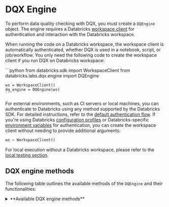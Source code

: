 
# DQX Engine

To perform data quality checking with DQX, you must create a `DQEngine` object.
The engine requires a Databricks [workspace client](https://docs.databricks.com/aws/en/dev-tools/sdk-python) for authentication and interaction with the Databricks workspace.

When running the code on a Databricks workspace, the workspace client is automatically authenticated, whether DQX is used in a notebook, script, or job/workflow.
You only need the following code to create the workspace client if you run DQX on Databricks workspace:

<Tabs>
  <TabItem value="Python" label="Python" default>
    ```python
    from databricks.sdk import WorkspaceClient
    from databricks.labs.dqx.engine import DQEngine

    ws = WorkspaceClient()
    dq_engine = DQEngine(ws)
    ```
  </TabItem>
</Tabs>

For external environments, such as CI servers or local machines, you can authenticate to Databricks using any method supported by the Databricks SDK. For detailed instructions, refer to the [default authentication flow](https://databricks-sdk-py.readthedocs.io/en/latest/authentication.html#default-authentication-flow).
If you're using Databricks [configuration profiles](https://docs.databricks.com/dev-tools/auth.html#configuration-profiles) or Databricks-specific [environment variables](https://docs.databricks.com/dev-tools/auth.html#environment-variables) for authentication, you can create the workspace client without needing to provide additional arguments:
```python
ws = WorkspaceClient()
```

For local execution without a Databricks workspace, please refer to the [local testing section](/docs/reference/testing/#local-testing-with-dqengine).

## DQX engine methods

The following table outlines the available methods of the `DQEngine` and their functionalities:

<details style={{ backgroundColor: 'transparent', color: 'neutral' }}>
<summary>**Available DQX engine methods**</summary>
| Method                                       | Description                                                                                                                    | Arguments                                                                                                                                                                                                                                                                                                                                                                                                                                                                                                                                                                                                                                                                                                                                                     | Supports local execution |
| -------------------------------------------- | ------------------------------------------------------------------------------------------------------------------------------ | ------------------------------------------------------------------------------------------------------------------------------------------------------------------------------------------------------------------------------------------------------------------------------------------------------------------------------------------------------------------------------------------------------------------------------------------------------------------------------------------------------------------------------------------------------------------------------------------------------------------------------------------------------------------------------------------------------------------------------------------------------------- | ------------------------ |
| apply_checks                                 | Applies quality checks to the DataFrame and returns a DataFrame with reporting columns.                                        | df: DataFrame to check; checks: List of checks to the DataFrame. Each check is an instance of the DQRule class.                                                                                                                                                                                                                                                                                                                                                                                                                                                                                                                                                                                                                                               | Yes                      |
| apply_checks_and_split                       | Applies quality checks to the DataFrame and returns valid and invalid (quarantine) DataFrames with reporting columns.          | df: DataFrame to check; checks: List of checks to apply to the DataFrame. Each check is an instance of the DQRule class.                                                                                                                                                                                                                                                                                                                                                                                                                                                                                                                                                                                                                                      | Yes                      |
| apply_checks_and_write_to_table              | Applies quality checks using DQRule objects and writes results to valid and invalid Delta table(s) with reporting columns.     | input_location: Name of a table or view or file directory to read input data from; checks: List of DQRule instances to apply; output_table: Name of the output table; quarantine_table: (optional) Name of the quarantine table for bad data - if provided, data will be split; output_table_mode: Write mode for output table (default 'append'); quarantine_table_mode: Write mode for quarantine table (default 'append'); output_table_options: Additional options for output table; quarantine_table_options: Additional options for quarantine table; with_streaming: Enables streaming reads and writes when set to true; trigger: Trigger options for streaming DataFrames                                                                            | No                       |
| apply_checks_by_metadata                     | Applies quality checks defined as a dictionary to the DataFrame and returns a DataFrame with reporting columns.                | df: DataFrame to check. checks: List of dictionaries describing checks; custom_check_functions: Optional dictionary with custom check functions (e.g., globals() of the calling module).                                                                                                                                                                                                                                                                                                                                                                                                                                                                                                                                                                      | Yes                      |
| apply_checks_by_metadata_and_split           | Applies quality checks defined as a dictionary and returns valid and invalid (quarantine) DataFrames.                          | df: DataFrame to check; checks: List of dictionaries describing checks; custom_check_functions: Optional dictionary with custom check functions (e.g., globals() of the calling module).                                                                                                                                                                                                                                                                                                                                                                                                                                                                                                                                                                      | Yes                      |
| apply_checks_by_metadata_and_write_to_table  | Applies quality checks defined as a dictionary and writes results to valid and invalid Delta table(s) with reporting columns.  | input_location: Name of a table or view or file directory to read input data from; checks: List of metadata check dictionaries; output_table: Name of the output table; quarantine_table: (optional) Name of the quarantine table for bad data - if provided, data will be split; output_table_mode: Write mode for output table (default 'append'); quarantine_table_mode: Write mode for quarantine table (default 'append'); output_table_options: Additional options for output table; quarantine_table_options: Additional options for quarantine table; with_streaming: Enables streaming reads and writes when set to true; trigger: Trigger options for streaming DataFrames; custom_check_functions: Optional dictionary with custom check functions | No                       |
| validate_checks                              | Validates the provided quality checks to ensure they conform to the expected structure and types.                              | checks: List of checks to validate; custom_check_functions: Optional dictionary of custom check functions that can be used.                                                                                                                                                                                                                                                                                                                                                                                                                                                                                                                                                                                                                                   | Yes                      |
| get_invalid                                  | Retrieves records from the DataFrame that violate data quality checks (records with warnings and errors).                      | df: Input DataFrame.                                                                                                                                                                                                                                                                                                                                                                                                                                                                                                                                                                                                                                                                                                                                          | Yes                      |
| get_valid                                    | Retrieves records from the DataFrame that pass all data quality checks.                                                        | df: Input DataFrame.                                                                                                                                                                                                                                                                                                                                                                                                                                                                                                                                                                                                                                                                                                                                          | Yes                      |
| load_checks_from_local_file                  | Loads quality rules from a local file (supports YAML and JSON).                                                                | path: Path to a file containing the checks.                                                                                                                                                                                                                                                                                                                                                                                                                                                                                                                                                                                                                                                                                                                   | Yes                      |
| save_checks_in_local_file                    | Saves quality rules to a local file in YAML format.                                                                            | checks: List of checks to save; path: Path to a file containing the checks.                                                                                                                                                                                                                                                                                                                                                                                                                                                                                                                                                                                                                                                                                   | Yes                      |
| load_checks_from_workspace_file              | Loads checks from a file (JSON or YAML) stored in the Databricks workspace.                                                    | workspace_path: Path to the file in the workspace.                                                                                                                                                                                                                                                                                                                                                                                                                                                                                                                                                                                                                                                                                                            | No                       |
| load_checks_from_installation                | Loads checks from the workspace installation configuration file (`checks_file` field).                                         | run_config_name: Name of the run config to use; product_name: Name of the product/installation directory; assume_user: If True, assume user installation.                                                                                                                                                                                                                                                                                                                                                                                                                                                                                                                                                                                                     | No                       |
| save_checks_in_workspace_file                | Saves checks to a file (YAML) in the Databricks workspace.                                                                     | checks: List of checks to save; workspace_path: Destination path for the checks file in the workspace.                                                                                                                                                                                                                                                                                                                                                                                                                                                                                                                                                                                                                                                        | No                       |
| save_checks_in_installation                  | Saves checks to the installation folder as a YAML file.                                                                        | checks: List of checks to save; run_config_name: Name of the run config to use; assume_user: If True, assume user installation.                                                                                                                                                                                                                                                                                                                                                                                                                                                                                                                                                                                                                               | No                       |
| load_run_config                              | Loads run configuration from the installation folder.                                                                          | run_config_name: Name of the run config to use; assume_user: If True, assume user installation.                                                                                                                                                                                                                                                                                                                                                                                                                                                                                                                                                                                                                                                               | No                       |
| save_results_in_table                        | Save results of quality checking to delta table(s).                                                                            | output_df: (optional) Dataframe containing the output data; quarantine_df: (optional) Dataframe containing the output data; output_table: name of the output table; quarantined_table: name of the quarantine table; output_table_mode: Output mode for writing to the output table (default is 'append'); quarantined_table_mode: Output mode for writing to the quarantine table (default is 'append'); run_config_name: Name of the run config to use; assume_user: If True, assume user installation; output_table_options: Additional options for writing to the output table; quarantine_table_options: additional options for writing to the quarantine table; trigger: Trigger options for streaming DataFrames, e.g. \{"availableNow": True\}        | No                       |


The 'Supports local execution' in the above table indicates which methods can be used for local testing without a Databricks workspace (see the usage in [local testing section](/docs/reference/testing/#local-testing-with-dqengine)).
</details>

